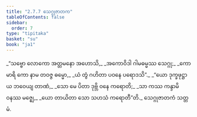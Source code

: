 ```yaml
---
title: "2.7.7 သေဂ္ဂုဇာတက"
tableOfContents: false
sidebar:
  order: 7
type: "tipitaka"
basket: "su"
book: "ja1"
---
```



<DynamicBreadcrumb />

<Division number="133" book="ja1" e="ch" v="22" p="58">

<Paragraph number="556" type="verses" book="ja1">
_“သဗ္ဗော လောကော အတ္တမနော အဟောသိ,_  
_အကောဝိဒါ ဂါမဓမ္မဿ သေဂ္ဂု;_  
_ကောမာရိ ကော နာမ တဝဇ္ဇ ဓမ္မော,_  
_ယံ တွံ ဂဟိတာ ပဝနေ ပရောဒသိ”._  

</Paragraph>

</Division>
<Division number="134" book="ja1" e="ch" v="22" p="58">

<Paragraph number="557" type="verses" book="ja1">
_“ယော ဒုက္ခဖုဋ္ဌာယ ဘဝေယျ တာဏံ,_  
_သော မေ ပိတာ ဒုဗ္ဘိ ဝနေ ကရောတိ;_  
_သာ ကဿ ကန္ဒာမိ ဝနဿ မဇ္ဈေ,_  
_ယော တာယိတာ သော သဟသံ ကရောတီ”တိ._  


</Paragraph>
</Division>

<Paragraph number="558" type="center" book="ja1">
သေဂ္ဂုဇာတကံ သတ္တမံ.
</Paragraph>